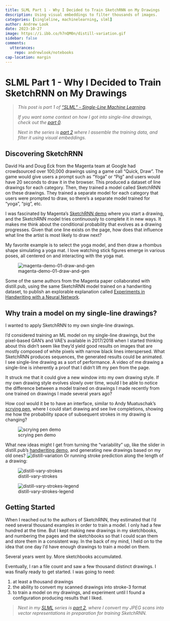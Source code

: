 ```yaml
---
title: SLML Part 1 - Why I Decided to Train SketchRNN on My Drawings
description: Using visual embeddings to filter thousands of images.
categories: [singleline, machinelearning, slml]
author: Andrew Look
date: 2023-10-27
image: https://i.ibb.co/h7nQM0n/distill-variation.gif
sidebar: false
comments:
  utterances:
    repo: andrewlook/notebooks
cap-location: margin
---
```


# SLML Part 1 - Why I Decided to Train SketchRNN on My Drawings

> _This post is part 1 of ["SLML" - Single-Line Machine Learning](/projects/slml.qmd)._
> 
> _If you want some context on how I got into single-line drawings, check out the [part 0](./slml_part0.qmd)._
> 
> _Next in the series is [part 2](./slml_part2.qmd) where I assemble the training data, and filter it using visual embeddings._

## Discovering SketchRNN

David Ha and Doug Eck from the Magenta team at Google had crowdsourced over 100,000 drawings using a game call “Quick, Draw”. The game would give users a prompt such as “Yoga” or “Pig” and users would have 20 seconds to draw it in the browser. This produced a dataset of line drawings for each category. Then, they trained a model called SketchRNN on these drawings. They trained a separate model for each category that users were prompted to draw, so there's a separate model trained for "yoga", "pig", etc.

I was fascinated by Magenta's [SketchRNN demo](https://magenta.tensorflow.org/assets/sketch_rnn_demo/index.html) where you start a drawing, and the SketchRNN model tries continuously to complete it in new ways. It makes me think about the conditional probability that evolves as a drawing progresses. Given that one line exists on the page, how does that influence what line the artist is most likely to draw next?

My favorite example is to select the yoga model, and then draw a rhombus shape simulating a yoga mat. I love watching stick figures emerge in various poses, all centered on and interacting with the yoga mat.

![magenta-demo-01-draw-and-gen](https://i.ibb.co/fSqZM1j/magenta-demo-01-draw-and-gen.gif)

Some of the same authors from the Magenta paper collaborated with distill.pub, using the same SketchRNN model trained on a handwriting dataset, to publish an explorable explanation called [Experiments in Handwriting with a Neural Network](https://distill.pub/2016/handwriting/).

## Why train a model on my single-line drawings?

I wanted to apply SketchRNN to my own single-line drawings.

I'd considered training an ML model on my single-line drawings, but the pixel-based GAN's and VAE's available in 2017/2018 when I started thinking about this didn't seem like they'd yield good results on images that are mostly composed of white pixels with narrow black lines interspersed. What SketchRNN produces sequences, the generated results could be animated. I see single-line drawing as a sort of performance. A video of me drawing a single-line is inherently a proof that I didn’t lift my pen from the page.

It struck me that it could give a new window into my own drawing style. If my own drawing style evolves slowly over time, would I be able to notice the difference between a model trained on drawings I made recently from one trained on drawings I made several years ago?

How cool would it be to have an interface, similar to Andy Muatuschak's [scrying pen](https://andymatuschak.org/scrying-pen/), where I could start drawing and see live completions, showing me how the probability space of subsequent strokes in my drawing is changing?

![scrying pen demo](https://i.ibb.co/4YrMbnG/Screen-Cast-2024-03-08-at-8-53-56-PM.gif)

<!--![distill-draw](https://i.ibb.co/q7gn1md/distill-draw.gif) -->

What new ideas might I get from turning the “variability” up, like the slider in distill.pub's [handwriting demo](https://distill.pub/2016/handwriting/), and generating new drawings based on my old ones?
![distill-variation](https://i.ibb.co/h7nQM0n/distill-variation.gif)
Or running stroke prediction along the length of a drawing:

![distill-vary-strokes](https://i.ibb.co/wpfgwgf/distill-vary-strokes.png)

![distill-vary-strokes-legend](https://i.ibb.co/YWHGtBF/distill-vary-strokes-legend.png)

<!-- ![distill-vary-strokes](https://i.ibb.co/yVjZM12/distill-vary-strokes.gif) -->

## Getting Started

When I reached out to the authors of SketchRNN, they estimated that I’d need several thousand examples in order to train a model. I only had a few hundred at the time. But I kept making new drawings in my sketchbooks, and numbering the pages and the sketchbooks so that I could scan them and store them in a consistent way. In the back of my mind, I held on to the idea that one day I’d have enough drawings to train a model on them.

Several years went by. More sketchbooks accumulated.

Eventually, I ran a file count and saw a few thousand distinct drawings. I was finally ready to get started. I was going to need:

1. at least a thousand drawings
2. the ability to convert my scanned drawings into stroke-3 format
3. to train a model on my drawings, and experiment until I found a configuration producing results that I liked.

> _Next in my [SLML](/projects/slml.qmd) series is [part 2](./slml_part2.qmd), where I convert my JPEG scans into vector representations in preparation for training SketchRNN._